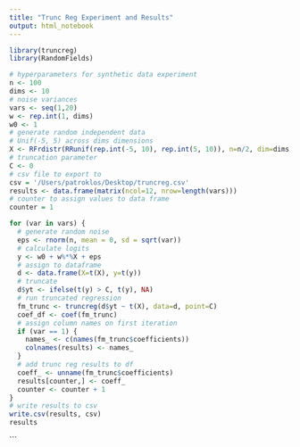 ```yaml
---
title: "Trunc Reg Experiment and Results"
output: html_notebook
---
```

```r
library(truncreg)
library(RandomFields)
```


```r
# hyperparameters for synthetic data experiment
n <- 100
dims <- 10
# noise variances
vars <- seq(1,20)
w <- rep.int(1, dims)
w0 <- 1
# generate random independent data
# Unif(-5, 5) across dims dimensions
X <- RFrdistr(RRunif(rep.int(-5, 10), rep.int(5, 10)), n=n/2, dim=dims)
# truncation parameter 
C <- 0
# csv file to export to
csv = '/Users/patroklos/Desktop/truncreg.csv'
results <- data.frame(matrix(ncol=12, nrow=length(vars)))
# counter to assign values to data frame
counter = 1

for (var in vars) { 
  # generate random noise
  eps <- rnorm(n, mean = 0, sd = sqrt(var))
  # calculate logits 
  y <- w0 + w%*%X + eps
  # assign to dataframe
  d <- data.frame(X=t(X), y=t(y))
  # truncate 
  d$yt <- ifelse(t(y) > C, t(y), NA)
  # run truncated regression 
  fm_trunc <- truncreg(d$yt ~ t(X), data=d, point=C)
  coef_df <- coef(fm_trunc)
  # assign column names on first iteration
  if (var == 1) { 
    names_ <- c(names(fm_trunc$coefficients))
    colnames(results) <- names_
  }
  # add trunc reg results to df
  coeff_ <- unname(fm_trunc$coefficients)
  results[counter,] <- coeff_
  counter <- counter + 1
}
# write results to csv
write.csv(results, csv)
results

```



```


